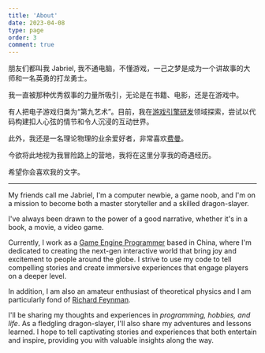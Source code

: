 ```yaml
---
title: 'About'
date: 2023-04-08
type: page
order: 3
comment: true
---
```


朋友们都叫我 Jabriel, 我不通电脑，不懂游戏，一己之梦是成为一个讲故事的大师和一名英勇的打龙勇士。

我一直被那种优秀叙事的力量所吸引，无论是在书籍、电影，还是在游戏中。

有人把电子游戏归类为“第九艺术”。目前，我在[游戏引擎研发](https://en.wikipedia.org/wiki/Game_engine)领域探索，尝试以代码构建扣人心弦的情节和令人沉浸的互动世界。

此外，我还是一名理论物理的业余爱好者，非常喜欢[费曼](https://en.wikipedia.org/wiki/Richard_Feynman)。

今欲将此地视为我冒险路上的营地，我将在这里分享我的奇遇经历。

希望你会喜欢我的文字。

---

My friends call me Jabriel, I'm a computer newbie, a game noob, and I'm on a mission to become both a master storyteller and a skilled dragon-slayer.

I've always been drawn to the power of a good narrative, whether it's in a book, a movie, a video game.

Currently, I work as a [Game Engine Programmer](https://en.wikipedia.org/wiki/Game_engine) based in China, where I'm dedicated to creating the next-gen interactive world that bring joy and excitement to people around the globe. I strive to use my code to tell compelling stories and create immersive experiences that engage players on a deeper level.

In addition, I am also an amateur enthusiast of theoretical physics and I am particularly fond of [Richard Feynman](https://en.wikipedia.org/wiki/Richard_Feynman).

I'll be sharing my thoughts and experiences in _programming, hobbies, and life_. As a fledgling dragon-slayer, I'll also share my adventures and lessons learned. I hope to tell captivating stories and experiences that both entertain and inspire, providing you with valuable insights along the way.
